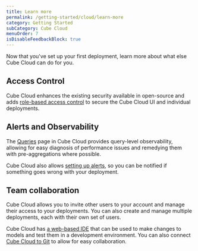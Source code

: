 ```yaml
---
title: Learn more
permalink: /getting-started/cloud/learn-more
category: Getting Started
subCategory: Cube Cloud
menuOrder: 7
isDisableFeedbackBlock: true
---
```


Now that you've set up your first deployment, learn more about what else Cube
Cloud can do for you.

## Access Control

Cube Cloud enhances the existing security available in open-source and adds
[role-based access control](/cloud/access-control/) to secure the Cube Cloud UI
and individual deployments.

## Alerts and Observability

The [Queries](/cloud/inspecting-queries) page in Cube Cloud provides query-level
observability, allowing for easy diagnosis of performance issues and remedying
them with pre-aggregations where possible.

Cube Cloud also allows [setting up alerts](/cloud/workspace/alerts), so you can
be notified if something goes wrong with your deployment.

## Team collaboration

Cube Cloud allows you to invite other users to your account and manage their
access to your deployments. You can also create and manage multiple deployments,
each with their own set of users.

Cube Cloud has [a web-based IDE](/cloud/workspace/cube-ide) that can be used to
make changes to models and test them in a development environment. You can also
connect [Cube Cloud to Git](/cloud/deploys) to allow for easy collaboration.
